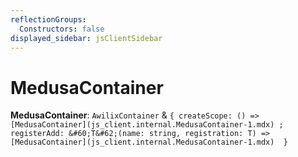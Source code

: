 ```yaml
---
reflectionGroups:
  Constructors: false
displayed_sidebar: jsClientSidebar
---
```



# MedusaContainer

 **MedusaContainer**: `AwilixContainer` & ``{ createScope: () => [MedusaContainer](js_client.internal.MedusaContainer-1.mdx) ; registerAdd: &#60;T&#62;(name: string, registration: T) => [MedusaContainer](js_client.internal.MedusaContainer-1.mdx)  }``
